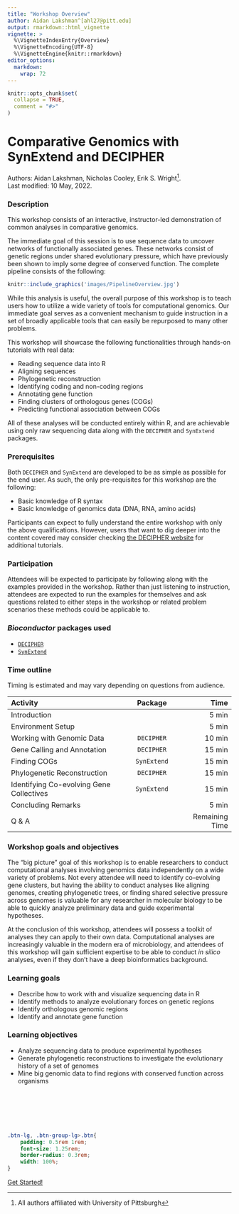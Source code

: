 ```yaml
---
title: "Workshop Overview"
author: Aidan Lakshman^[ahl27@pitt.edu]
output: rmarkdown::html_vignette
vignette: >
  %\VignetteIndexEntry{Overview}
  %\VignetteEncoding{UTF-8}
  %\VignetteEngine{knitr::rmarkdown}
editor_options: 
  markdown: 
    wrap: 72
---
```


```r
knitr::opts_chunk$set(
  collapse = TRUE,
  comment = "#>"
)
```

# Comparative Genomics with SynExtend and DECIPHER

Authors: Aidan Lakshman, Nicholas Cooley, Erik S. Wright[^1]. <br/> Last
modified: 10 May, 2022.

[^1]: All authors affiliated with University of Pittsburgh

### Description

This workshop consists of an interactive, instructor-led demonstration of common
analyses in comparative genomics. 

The immediate goal of this session is to use sequence data to uncover networks of 
functionally associated genes. These networks consist of genetic regions under 
shared evolutionary pressure, which have previously been shown to imply some 
degree of conserved function. The complete pipeline consists of the following:

```r
knitr::include_graphics('images/PipelineOverview.jpg')
```

While this analysis is useful, the overall purpose of this workshop is to teach 
users how to utilize a wide variety of tools for computational genomics. Our 
immediate  goal serves as a convenient mechanism to guide instruction in a set of 
broadly applicable tools that can easily be repurposed to many other problems.

This workshop will showcase the following functionalities through hands-on tutorials
with real data:

- Reading sequence data into R
- Aligning sequences
- Phylogenetic reconstruction
- Identifying coding and non-coding regions
- Annotating gene function
- Finding clusters of orthologous genes (COGs)
- Predicting functional association between COGs

All of these analyses will be conducted entirely within R, and are achievable using
only raw sequencing data along with the `DECIPHER` and `SynExtend` packages.

### Prerequisites

Both `DECIPHER` and `SynExtend` are developed to be as simple as possible for the 
end user. As such, the only pre-requisites for this workshop are the following:

-   Basic knowledge of R syntax
-   Basic knowledge of genomics data (DNA, RNA, amino acids)

Participants can expect to fully understand the entire workshop with only the above
qualifications. However, users that want to dig deeper into the content covered
may consider checking [the DECIPHER website](http://www2.decipher.codes/) for
additional tutorials.

### Participation

Attendees will be expected to participate by following along with the examples 
provided in the workshop. Rather than just listening to instruction, attendees
are expected to run the examples for themselves and ask questions related to either
steps in the workshop or related problem scenarios these methods could be applicable to.

### *Bioconductor* packages used

-   [`DECIPHER`](http://bioconductor.org/packages/release/bioc/html/DECIPHER.html)
-   [`SynExtend`](http://bioconductor.org/packages/release/bioc/html/SynExtend.html)

### Time outline

Timing is estimated and may vary depending on questions from audience.

| Activity                                 |  Package  |        Time        |
|:-----------------------------------------|:---------:|-------------------:|
| Introduction                             |           |            5 min   |
| Environment Setup                        |           |            5 min   |
| Working with Genomic Data                | `DECIPHER`|           10 min   |
| Gene Calling and Annotation              | `DECIPHER`|           15 min   |
| Finding COGs                             |`SynExtend`|           15 min   |
| Phylogenetic Reconstruction              | `DECIPHER`|           15 min   |
| Identifying Co-evolving Gene Collectives |`SynExtend`|           15 min   |
| Concluding Remarks                       |           |            5 min   |
| Q & A                                    |           |   Remaining Time   |

### Workshop goals and objectives

The "big picture" goal of this workshop is to enable researchers to conduct
computational analyses involving genomics data independently on a wide variety
of problems. Not every attendee will need to identify co-evolving gene clusters,
but having the ability to conduct analyses like aligning genomes, creating 
phylogenetic trees, or finding shared selective pressure across genomes is 
valuable for any researcher in molecular biology to be able to quickly analyze
preliminary data and guide experimental hypotheses.

At the conclusion of this workshop, attendees will possess a toolkit of analyses
they can apply to their own data. Computational analyses are increasingly valuable
in the modern era of microbiology, and attendees of this workshop will gain sufficient
expertise to be able to conduct *in silico* analyses, even if they don't have a 
deep bioinformatics background.

### Learning goals

-   Describe how to work with and visualize sequencing data in R 
-   Identify methods to analyze evolutionary forces on genetic regions
-   Identify orthologous genomic regions
-   Identify and annotate gene function

### Learning objectives

-   Analyze sequencing data to produce experimental hypotheses
-   Generate phylogenetic reconstructions to investigate the evolutionary history
    of a set of genomes
-   Mine big genomic data to find regions with conserved function across organisms

&nbsp;

&nbsp;

&nbsp;

```css
.btn-lg, .btn-group-lg>.btn{
    padding: 0.5rem 1rem;
    font-size: 1.25rem;
    border-radius: 0.3rem;
    width: 100%;
}
```
<div class="d-grid gap-2">
  <a href='https://www.ahl27.com/CompGenomicsBioc2022/articles/Setup.html' class="btn btn-lg btn-primary" type="button">Get Started!</a>
</div>
